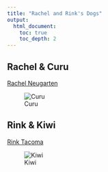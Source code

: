 ```yaml
---
title: "Rachel and Rink's Dogs"
output: 
  html_document:
    toc: true
    toc_depth: 2
---
```


## Rachel & Curu

[Rachel Neugarten](https://github.com/raenb0)


![Curu](images/Curu_snow.jpg)

## Rink & Kiwi

[Rink Tacoma](https://github.com/rt464)

![Kiwi](images/Kiwi_leaves.jpg)


